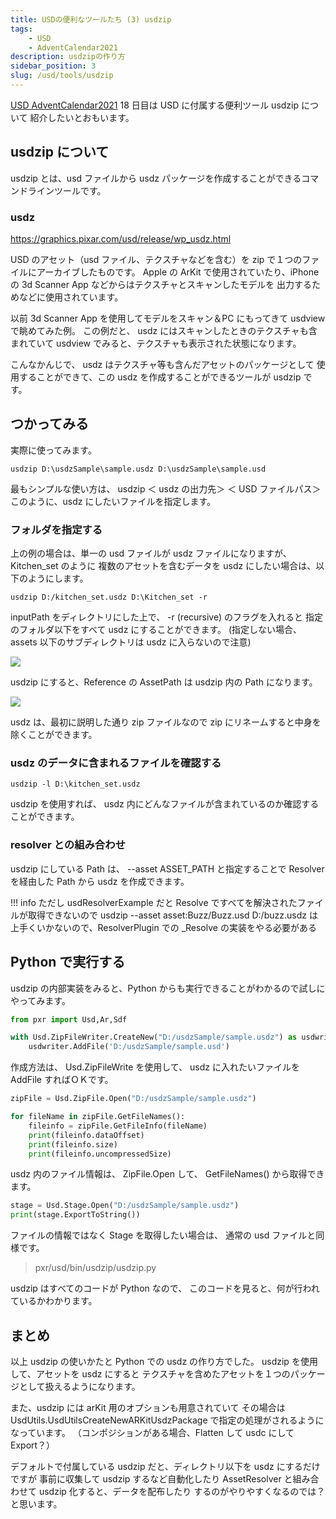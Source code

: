 ```yaml
---
title: USDの便利なツールたち (3) usdzip
tags:
    - USD
    - AdventCalendar2021
description: usdzipの作り方
sidebar_position: 3
slug: /usd/tools/usdzip
---
```


[USD AdventCalendar2021](https://qiita.com/advent-calendar/2021/usd) 18 日目は USD に付属する便利ツール usdzip について
紹介したいとおもいます。

## usdzip について

usdzip とは、usd ファイルから usdz パッケージを作成することができるコマンドラインツールです。

### usdz

https://graphics.pixar.com/usd/release/wp_usdz.html

USD のアセット（usd ファイル、テクスチャなどを含む）を zip で１つのファイルにアーカイブしたものです。
Apple の ArKit で使用されていたり、iPhone の 3d Scanner App などからはテクスチャとスキャンしたモデルを
出力するためなどに使用されています。

<XEmbed url="https://x.com/fereria/status/1350777261335564288" />

以前 3d Scanner App を使用してモデルをスキャン＆PC にもってきて usdview で眺めてみた例。
この例だと、 usdz にはスキャンしたときのテクスチャも含まれていて
usdview でみると、テクスチャも表示された状態になります。

こんなかんじで、 usdz はテクスチャ等も含んだアセットのパッケージとして
使用することができて、この usdz を作成することができるツールが usdzip です。

## つかってみる

実際に使ってみます。

```
usdzip D:\usdzSample\sample.usdz D:\usdzSample\sample.usd
```

最もシンプルな使い方は、
usdzip ＜ usdz の出力先＞ ＜ USD ファイルパス＞
このように、usdz にしたいファイルを指定します。

### フォルダを指定する

上の例の場合は、単一の usd ファイルが usdz ファイルになりますが、Kitchen_set のように
複数のアセットを含むデータを usdz にしたい場合は、以下のようにします。

```
usdzip D:/kitchen_set.usdz D:\Kitchen_set -r
```

inputPath をディレクトリにした上で、 -r (recursive) のフラグを入れると
指定のフォルダ以下をすべて usdz にすることができます。
(指定しない場合、assets 以下のサブディレクトリは usdz に入らないので注意)

![](https://gyazo.com/9f3ea9f4e76cb93c8ab6809c0247bbf4.png)

usdzip にすると、Reference の AssetPath は usdzip 内の Path になります。

![](https://gyazo.com/ae7995b486322659107a11f80d1152fb.png)

usdz は、最初に説明した通り zip ファイルなので
zip にリネームすると中身を除くことができます。

### usdz のデータに含まれるファイルを確認する

```
usdzip -l D:\kitchen_set.usdz
```

usdzip を使用すれば、 usdz 内にどんなファイルが含まれているのか確認することができます。

### resolver との組み合わせ

usdzip にしている Path は、 --asset ASSET_PATH と指定することで
Resolver を経由した Path から usdz を作成できます。

!!! info
ただし usdResolverExample だと Resolve ですべてを解決されたファイルが取得できないので
usdzip --asset asset:Buzz/Buzz.usd D:/buzz.usdz
は上手くいかないので、ResolverPlugin での \_Resolve の実装をやる必要がある

## Python で実行する

usdzip の内部実装をみると、Python からも実行できることがわかるので試しにやってみます。

```python
from pxr import Usd,Ar,Sdf

with Usd.ZipFileWriter.CreateNew("D:/usdzSample/sample.usdz") as usdwriter:
    usdwriter.AddFile('D:/usdzSample/sample.usd')
```

作成方法は、 Usd.ZipFileWrite を使用して、
usdz に入れたいファイルを AddFile すればＯＫです。

```python
zipFile = Usd.ZipFile.Open("D:/usdzSample/sample.usdz")

for fileName in zipFile.GetFileNames():
    fileinfo = zipFile.GetFileInfo(fileName)
    print(fileinfo.dataOffset)
    print(fileinfo.size)
    print(fileinfo.uncompressedSize)
```

usdz 内のファイル情報は、 ZipFile.Open して、 GetFileNames() から取得できます。

```python
stage = Usd.Stage.Open("D:/usdzSample/sample.usdz")
print(stage.ExportToString())
```

ファイルの情報ではなく Stage を取得したい場合は、
通常の usd ファイルと同様です。

> pxr/usd/bin/usdzip/usdzip.py

usdzip はすべてのコードが Python なので、
このコードを見ると、何が行われているかわかります。

## まとめ

以上 usdzip の使いかたと Python での usdz の作り方でした。
usdzip を使用して、アセットを usdz にすると
テクスチャを含めたアセットを１つのパッケージとして扱えるようになります。

また、usdzip には arKit 用のオプションも用意されていて
その場合は UsdUtils.UsdUtilsCreateNewARKitUsdzPackage で指定の処理がされるようになっています。
（コンポジションがある場合、Flatten して usdc にして Export？）

デフォルトで付属している usdzip だと、ディレクトリ以下を usdz にするだけですが
事前に収集して usdzip するなど自動化したり
AssetResolver と組み合わせて usdzip 化すると、データを配布したり
するのがやりやすくなるのでは？と思います。
